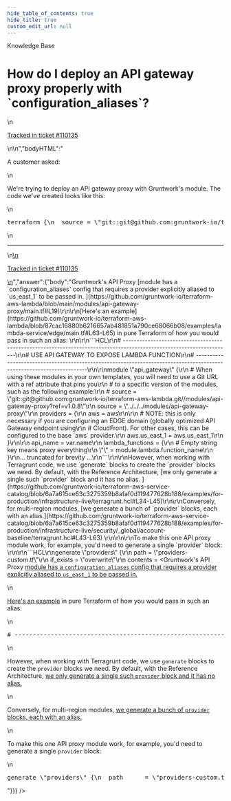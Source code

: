 ```yaml
---
hide_table_of_contents: true
hide_title: true
custom_edit_url: null
---
```



<head>
  <link rel="canonical" href="https://github.com/gruntwork-io/knowledge-base/discussions/704" />
</head>

<CenterLayout>
<span className="searchCategory">Knowledge Base</span>
<h1>How do I deploy an API gateway proxy properly with `configuration_aliases`?</h1>
<GitHub discussion={{"id":"D_kwDOF8slf84ATpL3","number":704,"author":{"login":"zackproser"},"title":"How do I deploy an API gateway proxy properly with `configuration_aliases`?","body":"\nA customer asked: \r\n\r\nWe're trying to deploy an API gateway proxy with Gruntwork's module. The code we've created looks like this: \r\n\r\n```HCL\r\n\r\n\r\nterraform {\r\n  source = \"git::git@github.com:gruntwork-io/terraform-aws-lambda.git//modules/api-gateway-proxy?ref=v0.21.8\"\r\n  }\r\n   \r\n  # Include the `terragrunt.hcl` located in the root of our Reference Architecture's\r\n  # repository because this file contains all the templating required to make our\r\n  # Terraform state and AWS provider DRY.\r\n  include {\r\n  path = find_in_parent_folders()\r\n  }\r\n   \r\n  inputs = {\r\n    api_name = \"test-api\"\r\n    lambda_functions = {\r\n    \"\" = \"ingest-test\"\r\n  }\r\n}\r\n```\r\n\n\n---\n\n<ins datetime=\"2023-05-01T14:22:21Z\">\n  <p><a href=\"https://support.gruntwork.io/hc/requests/110135\">Tracked in ticket #110135</a></p>\n</ins>\n","bodyHTML":"<p dir=\"auto\">A customer asked:</p>\n<p dir=\"auto\">We're trying to deploy an API gateway proxy with Gruntwork's module. The code we've created looks like this:</p>\n<div class=\"highlight highlight-source-hcl notranslate position-relative overflow-auto\" dir=\"auto\" data-snippet-clipboard-copy-content=\"\n\nterraform {\n  source = &quot;git::git@github.com:gruntwork-io/terraform-aws-lambda.git//modules/api-gateway-proxy?ref=v0.21.8&quot;\n  }\n   \n  # Include the `terragrunt.hcl` located in the root of our Reference Architecture's\n  # repository because this file contains all the templating required to make our\n  # Terraform state and AWS provider DRY.\n  include {\n  path = find_in_parent_folders()\n  }\n   \n  inputs = {\n    api_name = &quot;test-api&quot;\n    lambda_functions = {\n    &quot;&quot; = &quot;ingest-test&quot;\n  }\n}\"><pre class=\"notranslate\"><span class=\"pl-en\">terraform</span> {\n  <span class=\"pl-v\"><span class=\"pl-smi\">source</span> <span class=\"pl-k\">=</span> </span><span class=\"pl-s\"><span class=\"pl-pds\">\"</span>git::git@github.com:gruntwork-io/terraform-aws-lambda.git//modules/api-gateway-proxy?ref=v0.21.8<span class=\"pl-pds\">\"</span></span>\n  }\n   \n  <span class=\"pl-c\"><span class=\"pl-c\">#</span> Include the `terragrunt.hcl` located in the root of our Reference Architecture's<span class=\"pl-c\"></span></span>\n  <span class=\"pl-c\"><span class=\"pl-c\">#</span> repository because this file contains all the templating required to make our<span class=\"pl-c\"></span></span>\n  <span class=\"pl-c\"><span class=\"pl-c\">#</span> Terraform state and AWS provider DRY.<span class=\"pl-c\"></span></span>\n  <span class=\"pl-en\">include</span> {\n  <span class=\"pl-v\"><span class=\"pl-smi\">path</span> <span class=\"pl-k\">=</span> </span><span class=\"pl-c1\">find_in_parent_folders</span>()\n  }\n   \n  <span class=\"pl-v\"><span class=\"pl-smi\">inputs</span> <span class=\"pl-k\">=</span> </span>{\n    api_name <span class=\"pl-k\">=</span> <span class=\"pl-s\"><span class=\"pl-pds\">\"</span>test-api<span class=\"pl-pds\">\"</span></span>\n    lambda_functions <span class=\"pl-k\">=</span> {\n    <span class=\"pl-s\"><span class=\"pl-pds\">\"</span><span class=\"pl-pds\">\"</span></span> = <span class=\"pl-s\"><span class=\"pl-pds\">\"</span>ingest-test<span class=\"pl-pds\">\"</span></span>\n  }\n}</pre></div>\n<hr>\n<ins datetime=\"2023-05-01T14:22:21Z\">\n  <p dir=\"auto\"><a href=\"https://support.gruntwork.io/hc/requests/110135\" rel=\"nofollow\">Tracked in ticket #110135</a></p>\n</ins>","answer":{"body":"Gruntwork's API Proxy [module has a `configuration_aliases` config that requires a provider explicitly aliased to `us_east_1` to be passed in. ](https://github.com/gruntwork-io/terraform-aws-lambda/blob/main/modules/api-gateway-proxy/main.tf#L19)\r\n\r\n[Here's an example](https://github.com/gruntwork-io/terraform-aws-lambda/blob/87cac16880b6216657ab481851a790ce68066b08/examples/lambda-service/edge/main.tf#L63-L65) in pure Terraform of how you would pass in such an alias: \r\n\r\n```HCL\r\n# ---------------------------------------------------------------------------------------------------------------------\r\n# USE API GATEWAY TO EXPOSE LAMBDA FUNCTION\r\n# ---------------------------------------------------------------------------------------------------------------------\r\n\r\nmodule \"api_gateway\" {\r\n  # When using these modules in your own templates, you will need to use a Git URL with a ref attribute that pins you\r\n  # to a specific version of the modules, such as the following example:\r\n  # source = \"git::git@github.com:gruntwork-io/terraform-aws-lambda.git//modules/api-gateway-proxy?ref=v1.0.8\"\r\n  source = \"../../../modules/api-gateway-proxy\"\r\n  providers = {\r\n    aws = aws\r\n\r\n    # NOTE: this is only necessary if you are configuring an EDGE domain (globally optimized API Gateway endpoint using\r\n    # CloudFront). For other cases, this can be configured to the base `aws` provider.\r\n    aws.us_east_1 = aws.us_east_1\r\n  }\r\n\r\n  api_name = var.name\r\n  lambda_functions = {\r\n    # Empty string key means proxy everything\r\n    \"\" = module.lambda.function_name\r\n  }\r\n... truncated for brevity ...\r\n```\r\n\r\nHowever, when working with Terragrunt code, we use `generate` blocks to create the `provider` blocks we need. By default, with the Reference Architecture, [we only generate a single such `provider` block and it has no alias. ](https://github.com/gruntwork-io/terraform-aws-service-catalog/blob/6a7a615ce63c3275359b8afaf0d119477628b188/examples/for-production/infrastructure-live/terragrunt.hcl#L34-L45)\r\n\r\nConversely, for multi-region modules, [we generate a bunch of `provider` blocks, each with an alias.](https://github.com/gruntwork-io/terraform-aws-service-catalog/blob/6a7a615ce63c3275359b8afaf0d119477628b188/examples/for-production/infrastructure-live/security/_global/account-baseline/terragrunt.hcl#L43-L63) \r\n\r\n\r\nTo make this one API proxy module work, for example, you'd need to generate a single `provider` block: \r\n\r\n```HCL\r\ngenerate \"providers\" {\r\n  path      = \"providers-custom.tf\"\r\n  if_exists = \"overwrite\"\r\n  contents  = <<EOF\r\nprovider \"aws\" {\r\n  region = \"us-east-1\"\r\n  alias = \"us_east_1\"\r\n}\r\nEOF\r\n}\r\n```","bodyHTML":"<p dir=\"auto\">Gruntwork's API Proxy <a href=\"https://github.com/gruntwork-io/terraform-aws-lambda/blob/main/modules/api-gateway-proxy/main.tf#L19\">module has a <code class=\"notranslate\">configuration_aliases</code> config that requires a provider explicitly aliased to <code class=\"notranslate\">us_east_1</code> to be passed in. </a></p>\n<p dir=\"auto\"><a href=\"https://github.com/gruntwork-io/terraform-aws-lambda/blob/87cac16880b6216657ab481851a790ce68066b08/examples/lambda-service/edge/main.tf#L63-L65\">Here's an example</a> in pure Terraform of how you would pass in such an alias:</p>\n<div class=\"highlight highlight-source-hcl notranslate position-relative overflow-auto\" dir=\"auto\" data-snippet-clipboard-copy-content=\"# ---------------------------------------------------------------------------------------------------------------------\n# USE API GATEWAY TO EXPOSE LAMBDA FUNCTION\n# ---------------------------------------------------------------------------------------------------------------------\n\nmodule &quot;api_gateway&quot; {\n  # When using these modules in your own templates, you will need to use a Git URL with a ref attribute that pins you\n  # to a specific version of the modules, such as the following example:\n  # source = &quot;git::git@github.com:gruntwork-io/terraform-aws-lambda.git//modules/api-gateway-proxy?ref=v1.0.8&quot;\n  source = &quot;../../../modules/api-gateway-proxy&quot;\n  providers = {\n    aws = aws\n\n    # NOTE: this is only necessary if you are configuring an EDGE domain (globally optimized API Gateway endpoint using\n    # CloudFront). For other cases, this can be configured to the base `aws` provider.\n    aws.us_east_1 = aws.us_east_1\n  }\n\n  api_name = var.name\n  lambda_functions = {\n    # Empty string key means proxy everything\n    &quot;&quot; = module.lambda.function_name\n  }\n... truncated for brevity ...\"><pre class=\"notranslate\"><span class=\"pl-c\"><span class=\"pl-c\">#</span> ---------------------------------------------------------------------------------------------------------------------<span class=\"pl-c\"></span></span>\n<span class=\"pl-c\"><span class=\"pl-c\">#</span> USE API GATEWAY TO EXPOSE LAMBDA FUNCTION<span class=\"pl-c\"></span></span>\n<span class=\"pl-c\"><span class=\"pl-c\">#</span> ---------------------------------------------------------------------------------------------------------------------<span class=\"pl-c\"></span></span>\n\n<span class=\"pl-en\">module</span> <span class=\"pl-smi\">\"api_gateway\"</span> {\n  <span class=\"pl-c\"><span class=\"pl-c\">#</span> When using these modules in your own templates, you will need to use a Git URL with a ref attribute that pins you<span class=\"pl-c\"></span></span>\n  <span class=\"pl-c\"><span class=\"pl-c\">#</span> to a specific version of the modules, such as the following example:<span class=\"pl-c\"></span></span>\n  <span class=\"pl-c\"><span class=\"pl-c\">#</span> source = \"git::git@github.com:gruntwork-io/terraform-aws-lambda.git//modules/api-gateway-proxy?ref=v1.0.8\"<span class=\"pl-c\"></span></span>\n  <span class=\"pl-v\"><span class=\"pl-smi\">source</span> <span class=\"pl-k\">=</span> </span><span class=\"pl-s\"><span class=\"pl-pds\">\"</span>../../../modules/api-gateway-proxy<span class=\"pl-pds\">\"</span></span>\n  <span class=\"pl-v\"><span class=\"pl-smi\">providers</span> <span class=\"pl-k\">=</span> </span>{\n    aws <span class=\"pl-k\">=</span> aws\n\n    <span class=\"pl-c\"><span class=\"pl-c\">#</span> NOTE: this is only necessary if you are configuring an EDGE domain (globally optimized API Gateway endpoint using<span class=\"pl-c\"></span></span>\n    <span class=\"pl-c\"><span class=\"pl-c\">#</span> CloudFront). For other cases, this can be configured to the base `aws` provider.<span class=\"pl-c\"></span></span>\n    aws.us_east_1 <span class=\"pl-k\">=</span> aws.us_east_1\n  }\n\n  <span class=\"pl-v\"><span class=\"pl-smi\">api_name</span> <span class=\"pl-k\">=</span> </span>var<span class=\"pl-k\">.</span><span class=\"pl-smi\">name</span>\n  <span class=\"pl-v\"><span class=\"pl-smi\">lambda_functions</span> <span class=\"pl-k\">=</span> </span>{\n    <span class=\"pl-c\"><span class=\"pl-c\">#</span> Empty string key means proxy everything<span class=\"pl-c\"></span></span>\n    <span class=\"pl-pds\">\"</span><span class=\"pl-pds\">\"</span> <span class=\"pl-k\">=</span> module.lambda.function_name\n  }\n<span class=\"pl-k\">...</span> truncated for brevity <span class=\"pl-k\">...</span></pre></div>\n<p dir=\"auto\">However, when working with Terragrunt code, we use <code class=\"notranslate\">generate</code> blocks to create the <code class=\"notranslate\">provider</code> blocks we need. By default, with the Reference Architecture, <a href=\"https://github.com/gruntwork-io/terraform-aws-service-catalog/blob/6a7a615ce63c3275359b8afaf0d119477628b188/examples/for-production/infrastructure-live/terragrunt.hcl#L34-L45\">we only generate a single such <code class=\"notranslate\">provider</code> block and it has no alias. </a></p>\n<p dir=\"auto\">Conversely, for multi-region modules, <a href=\"https://github.com/gruntwork-io/terraform-aws-service-catalog/blob/6a7a615ce63c3275359b8afaf0d119477628b188/examples/for-production/infrastructure-live/security/_global/account-baseline/terragrunt.hcl#L43-L63\">we generate a bunch of <code class=\"notranslate\">provider</code> blocks, each with an alias.</a></p>\n<p dir=\"auto\">To make this one API proxy module work, for example, you'd need to generate a single <code class=\"notranslate\">provider</code> block:</p>\n<div class=\"highlight highlight-source-hcl notranslate position-relative overflow-auto\" dir=\"auto\" data-snippet-clipboard-copy-content=\"generate &quot;providers&quot; {\n  path      = &quot;providers-custom.tf&quot;\n  if_exists = &quot;overwrite&quot;\n  contents  = &lt;&lt;EOF\nprovider &quot;aws&quot; {\n  region = &quot;us-east-1&quot;\n  alias = &quot;us_east_1&quot;\n}\nEOF\n}\"><pre class=\"notranslate\"><span class=\"pl-en\">generate</span> <span class=\"pl-smi\">\"providers\"</span> {\n  <span class=\"pl-v\"><span class=\"pl-smi\">path</span>      <span class=\"pl-k\">=</span> </span><span class=\"pl-s\"><span class=\"pl-pds\">\"</span>providers-custom.tf<span class=\"pl-pds\">\"</span></span>\n  <span class=\"pl-v\"><span class=\"pl-smi\">if_exists</span> <span class=\"pl-k\">=</span> </span><span class=\"pl-s\"><span class=\"pl-pds\">\"</span>overwrite<span class=\"pl-pds\">\"</span></span>\n  <span class=\"pl-v\"><span class=\"pl-smi\">contents</span>  <span class=\"pl-k\">=</span> </span><span class=\"pl-s\"><span class=\"pl-k\">&lt;&lt;</span><span class=\"pl-k\">EOF</span></span>\n<span class=\"pl-s\">provider \"aws\" {</span>\n<span class=\"pl-s\">  region = \"us-east-1\"</span>\n<span class=\"pl-s\">  alias = \"us_east_1\"</span>\n<span class=\"pl-s\">}</span>\n<span class=\"pl-s\"><span class=\"pl-k\">EOF</span></span>\n}</pre></div>"}}} />

</CenterLayout>
  

<!-- ##DOCS-SOURCER-START
{
  "sourcePlugin": "github-discussions",
  "hash": "59cb402e3da5e4371813243d36e249ef"
}
##DOCS-SOURCER-END -->
